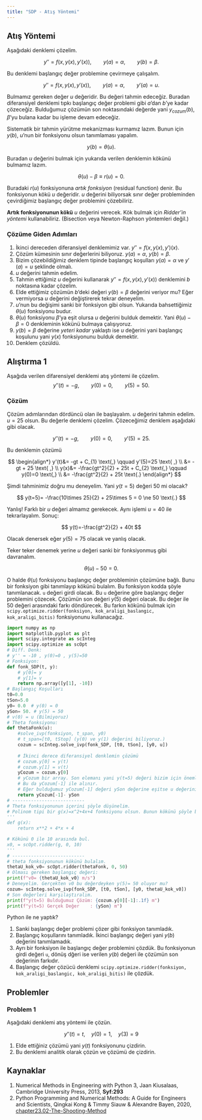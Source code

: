 ```yaml
---
title: "SDP - Atış Yöntemi"
---
```


## Atış Yöntemi

Aşağıdaki denklemi çözelim.

$$
y'' = f(x,y(x),y'(x)), \qquad y(a)=\alpha, \qquad y(b)=\beta \text{.}
$$

Bu denklemi başlangıç değer problemine çevirmeye çalışalım.

$$
y'' = f(x,y(x),y'(x)), \qquad y(a)=\alpha, \qquad y'(a)=u \text{.}
$$

Bulmamız gereken değer $u$ değeridir. Bu değeri tahmin edeceğiz. Buradan diferansiyel denklemi tıpkı başlangıç değer problemi gibi $a$'dan $b$'ye kadar çözeceğiz. Bulduğumuz çözümün son noktasındaki değerde yani $y_{cozum}(b)$,  $\beta$'yu bulana kadar bu işleme devam edeceğiz.

Sistematik bir tahmin yürütme mekanizması kurmamız lazım. Bunun için $y(b)$, $u$'nun bir fonksiyonu olsun tanımlaması yapalım.

$$
y(b)= \theta(u) \text{.}
$$

Buradan $u$ değerini bulmak için yukarıda verilen denklemin kökünü bulmamız lazım.

$$
\theta(u)- \beta \equiv r(u) = 0 \text{.}
$$

Buradaki $r(u)$ fonksiyonuna *artık fonksiyon* (residual function) denir. Bu fonksiyonun kökü $u$ değeridir. $u$ değerini biliyorsak sınır değer probleminden çevirdiğimiz başlangıç değer problemini çözebiliriz.

**Artık fonksiyonunun kökü** $u$ değerini verecek. Kök bulmak için *Ridder'in yöntemi* kullanabiliriz. (Bisection veya Newton-Raphson yöntemleri değil.)

### Çözüme Giden Adımları

1. İkinci dereceden diferansiyel denklemimiz var. $y''=f(x,y(x),y')(x)$.
2. Çözüm kümesinin sınır değerlerini biliyoruz. $y(a)=\alpha$, $y(b)=\beta$.
3. Bizim çözebildiğimiz denklem tipinde başlangıç koşulları $y(a)=\alpha$ ve $y'(a)=u$ şeklinde olmalı.
4. $u$ değerini tahmin edelim.
5. Tahmin ettiğimiz $u$ değerini kullanarak $y''=f(x,y(x),y'(x))$ denklemini $b$ noktasına kadar çözelim.
6. Elde ettiğimiz çözümün $b$'deki değeri $y(b)=\beta$ değerini veriyor mu? Eğer vermiyorsa $u$ değerini değiştirerek tekrar deneyelim.
7. $u$'nun bu değişimi sanki bir fonksiyon gibi olsun. Yukarıda bahsettiğimiz $\theta(u)$ fonksiyonu budur.
8. $\theta(u)$ fonksiyonu $\beta$'ya eşit olursa $u$ değerini bulduk demektir. Yani $\theta(u)- \beta = 0$ denkleminin kökünü bulmaya çalışıyoruz.
9. $y(b)=\beta$ değerine *yeteri kadar* yaklaştı ise $u$ değerini yani başlangıç koşulunu yani $y(x)$ fonksiyonunu bulduk demektir.
10. Denklem çözüldü.

## Alıştırma 1

Aşağıda verilen difarensiyel denklemi atış yöntemi ile çözelim.
$$
y''(t) = -g, \qquad y(0)=0, \qquad y(5)=50 \text{.}
$$

### Çözüm

Çözüm adımlarından dördüncü olan ile başlayalım. $u$ değerini tahmin edelim. $u=25$ olsun. Bu değerle denklemi çözelim. Çözeceğimiz denklem aşağıdaki gibi olacak.

$$
y''(t) = -g, \qquad y(0)=0, \qquad y'(5)=25 \text{.}
$$

Bu denklemin çözümü 

$$
\begin{align*}
    y'(t)&= -gt + C_{1} \text{,} \qquad y'(5)=25 \text{ ,} \\
         &= -gt + 25 \text{ ,} \\
     y(x)&= -\frac{gt^2}{2} + 25t + C_{2} \text{,} \qquad y(0)=0 \text{,} \\
         &= -\frac{gt^2}{2} + 25t \text{.}
\end{align*}
$$

Şimdi tahminimiz doğru mu deneyelim. Yani $y(t=5)$ değeri $50$ mi olacak?

$$
y(t=5)= -\frac{10\times 25}{2} + 25\times 5 = 0 \ne 50 \text{.}
$$

Yanlış! Farklı bir $u$ değeri almamız gerekecek. Aynı işlemi $u=40$ ile tekrarlayalım. Sonuç:

$$
y(t)=-\frac{gt^2}{2} + 40t
$$

Olacak denersek eğer $y(5)=75$ olacak ve yanlış olacak.

Teker teker denemek yerine $u$ değeri sanki bir fonksiyonmuş gibi davranalım.

$$
\theta(u) - 50 = 0\text{.}
$$

O halde $\theta(u)$ fonksiyonu başlangıç değer probleminin çözümüne bağlı. Bunu bir fonksiyon gibi tanımlayıp kökünü bulalım. Bu fonksiyon kodda şöyle tanımlanacak. `u` değeri girdi olacak. Bu `u` değerine göre başlangıç değer problemini çözecek. Çözümün son değeri $y(5)$ değeri olacak. Bu değer ile $50$ değeri arasındaki farkı döndürecek. Bu farkın kökünü bulmak için `scipy.optimize.ridder(fonksiyon, kok_araligi_baslangic, kok_araligi_bitis)` fonksiyonunu kullanacağız.

```python
import numpy as np
import matplotlib.pyplot as plt
import scipy.integrate as scInteg
import scipy.optimize as scOpt
# Diff. Denk:
# y'' = -10 , y(0)=0 , y(5)=50
# Fonksiyon:
def fonk_SDP(t, y):
    # y[0]= y
    # y[1]= v
    return np.array([y[1], -10])
# Başlangıç Koşulları
t0=0.0
tSon=5.0
y0= 0.0  # y(0) = 0
ySon= 50. # y(5) = 50
# v(0) = u (Bilmiyoruz)
# Theta fonksiyonu:
def thetaFonk(u):
    #solve_ivp(fonksiyon, t_span, y0)
    # t_span=[t0, tStop] (y(0) ve y(1) değerini biliyoruz.)
    cozum = scInteg.solve_ivp(fonk_SDP, [t0, tSon], [y0, u])
    
    # İkinci derece diferansiyel denklemin çözümü
    # cozum.y[0] = y(t)
    # cozum.y[1] = v(t)
    yCozum = cozum.y[0]
    # yCozum bir array. Son elemanı yani y(t=5) değeri bizim için önemli.
    # Bu da yCozum[-1] ile alınır.
    # Eğer bulduğumuz yCozum[-1] değeri ySon değerine eşitse u değerini bulduk demektir.
    return yCozum[-1]- ySon
# ---------------------------
# Theta fonksiyonunun içerini şöyle düşünelim.
# Polinom tipi bir g(x)=x^2+4x+4 fonksiyonu olsun. Bunun kökünü şöyle bulurduk.
'''
def g(x):
    return x**2 + 4*x + 4

# Kökünü 0 ile 10 arasında bul.
x0, = scOpt.ridder(g, 0, 10)
'''
# ---------------------------
# theta fonksiyonunun kökünü bulalım.
thetaU_kok_v0= scOpt.ridder(thetaFonk, 0, 50)
# Olması gereken başlangıç değeri:
print(f"v0= {thetaU_kok_v0} m/s")
# Deneyelim. Gerçekten v0 bu değerdeyken y(5)= 50 oluyor mu?
cozum= scInteg.solve_ivp(fonk_SDP, [t0, tSon], [y0, thetaU_kok_v0])
# Son değerleri karşılaştıralım.
print(f"y(t=5) Bulduğumuz Çözüm: {cozum.y[0][-1]:.1f} m")
print(f"y(t=5) Gerçek Değer    : {ySon} m")
```

Python ile ne yaptık?

1. Sanki başlangıç değer problemi çözer gibi fonksiyon tanımladık.
2. Başlangıç koşullarını tanımladık. İkinci başlangıç değeri yani $y(b)$ değerini tanımlamadık. 
3. Ayrı bir fonksiyon ile başlangıç değer problemini çözdük. Bu fonksiyonun girdi değeri `u`, dönüş dğeri ise verilen $y(b)$ değeri ile çözümün son değerinin farkıdır.
4. Başlangıç değer çözücü denklemi `scipy.optimize.ridder(fonksiyon, kok_araligi_baslangic, kok_araligi_bitis)` ile çözdük.

## Problemler

### Problem 1

Aşağıdaki denklemi atış yöntemi ile çözün.

$$
y''(t)=t, \quad y(0)=1, \quad y(3)=9
$$

1. Elde ettiğiniz çözümü yani $y(t)$ fonksiyonunu çizdirin.
2. Bu denklemi analitik olarak çözün ve çözümü de çizdirin.

## Kaynaklar

1. Numerical Methods in Engineering with Python 3, Jaan Kiusalaas, Cambridge University Press, 2013, **Syf:293**
2. Python Programming and Numerical Methods: A Guide for Engineers and Scientists, Qingkai Kong & Timmy Siauw & Alexandre Bayen, 2020, [chapter23.02-The-Shooting-Method](https://pythonnumericalmethods.berkeley.edu/notebooks/chapter23.02-The-Shooting-Method.html)